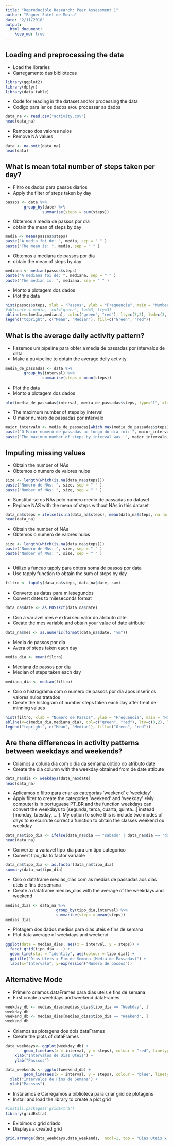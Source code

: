 ```yaml
---
title: "Reproducible Research: Peer Assessment 1"
author: "Fagner Sutel de Moura"
date: "2/11/2018"
output: 
  html_document:
    keep_md: true
---
```



## Loading and preprocessing the data

* Load the libraries  
* Carregamento das bibliotecas  

```r
library(ggplot2)
library(dplyr)
library(data.table)
```

* Code for reading in the dataset and/or processing the data  
* Codigo para ler os dados e/ou processar as dados  

```r
data_na <- read.csv("activity.csv")
head(data_na)
```


* Remocao dos valores nulos
* Remove NA values


```r
data <- na.omit(data_na)
head(data)
```

## What is mean total number of steps taken per day?

* Filtro os dados para passos diarios
* Apply the filter of steps taken by day

```r
passos <- data %>%
        group_by(date) %>%
                summarise(steps = sum(steps))
```


* Obtemos a media de passos por dia
* obtain the mean of steps by day

```r
media <- mean(passos$steps)
paste("A media foi de: ", media, sep = " " )
paste("The mean is: ", media, sep = " " )
```

* Obtemos a mediana de passos por dia
* obtain the mean of steps by day

```r
mediana <- median(passos$steps)
paste("A mediana foi de: ", mediana, sep = " " )
paste("The median is: ", mediana, sep = " " )
```


* Monto a plotagem dos dados
* Plot the data

```r
hist(passos$steps, xlab = "Passos", ylab = "Frequencia", main = "Number of steps taken each day (with mean - green line)", col = "pink")
#abline(v = media,  col="green", lwd=3, lty=3)
abline(v=c(media,mediana), col=c("green", "red"), lty=c(3,2), lwd=c(3, 3))
legend("topright", c("Mean", "Median"), fill=c("Green", "red"))
```




## What is the average daily activity pattern?

* Fazemos um pipeline para obter a media de passadas por intervalos de data
* Make a pu=ipeline to obtain the average deily activity

```r
media_de_passadas <- data %>%
        group_by(interval) %>%
                summarise(steps = mean(steps))
```

* Plot the data
* Monto a plotagem dos dados

```r
plot(media_de_passadas$interval, media_de_passadas$steps, type="l", xlab="Intervalo", ylab="Passadas",main="Media Diaria de Passadas por Intervalo")
```

* The maximum number of steps by interval
* O maior numero de passadas por intervalo

```r
maior_intervalo <- media_de_passadas[which.max(media_de_passadas$steps),1]
paste("O Maior numero de passadas ao longo do dia foi: ", maior_intervalo, sep = " ")
paste("The maximum number of steps by interval was: ", maior_intervalo, sep = " ")
```



## Imputing missing values

* Obtain the number of NAs
* Obtemos o numero de valores nulos
```r
size <- length(which(is.na(data_na$steps)))
paste("Numero de NAs: ", size, sep = " " )
paste("Number of NAs: ", size, sep = " " )
```

* Sunstitui-se os NAs pelo numero medio de passadas no dataset
* Replace NAS with the mean of steps without NAs in this dataset

```r
data_na$steps = ifelse(is.na(data_na$steps), mean(data_na$steps, na.rm = T), data_na$steps)
head(data_na)
```

* Obtain the number of NAs
* Obtemos o numero de valores nulos
```r
size <- length(which(is.na(data_na$steps)))
paste("Numero de NAs: ", size, sep = " " )
paste("Number of NAs: ", size, sep = " " )
```

```r

```

* Utilizo a funcao tapply para obtera soma de passos por data
* Use tapply function to obtain the sum of steps by day

```r
filtro <- tapply(data_na$steps, data_na$date, sum)
```

* Converto as datas para milesegundos
* Convert dates to mileseconds format

```r
data_na$date <- as.POSIXct(data_na$date)
```

* Crio a variavel mes e extrai seu valor do atributo date 
* Create the mes variable and obtain your value of date atribute

```r
data_na$mes <- as.numeric(format(data_na$date, "%m"))
```

* Media de passos por dia
* Avera of steps taken each day

```r
media_dia <- mean(filtro)
```

* Mediana de passos por dia
* Median of steps taken each day

```r
mediana_dia <- median(filtro)
```

* Crio o histrograma com o numero de passos por dia apos inserir os valores nulos tratados
* Create the histogram of number steps taken each day after treat de minning values

```r
hist(filtro, xlab = "Numero de Passos", ylab = "Frequencia", main = "Histograma com o numero total de passos por dia com NAs tratados", col = "#2073d4")
abline(v=c(media_dia,mediana_dia), col=c("green", "red"), lty=c(3,2), lwd=c(3, 3))
legend("topright", c("Mean", "Median"), fill=c("Green", "red"))
```

## Are there differences in activity patterns between weekdays and weekends?


* Criamos a coluna dia com o dia da semama obtido do atributo date
* Create the dia column with the weekday obtained from de date attibute
```r
data_na$dia <- weekdays(data_na$date)
head(data_na)
```

* Aplicamos o filtro para criar as categorias 'weekend' e 'weekday'
* Apply filter to create the categories  'weekend' and 'weekday'
 *My computer is in portuguese PT_BR and the function weekdays can convert the weekdays to [segunda, terca, quarta, quinta...] instead [monday, tuesday, ....]. My option to solve this is include two modes of days to execurrute correct a function to obtain the classes weekend ou weekday
```r
data_na$tipo_dia <- ifelse(data_na$dia == "sabado" | data_na$dia == "domingo" | data_na$dia == "Saturday" | data_na$dia == "Sunday", "Weekend", "Weekday")
head(data_na)
```

* Converter a variavel tipo_dia para um tipo categorico
* Convert tipo_dia to factor variable
```r
data_na$tipo_dia <- as.factor(data_na$tipo_dia)
summary(data_na$tipo_dia)
```


* Crio o dataframe medias_dias com as medias de passadas aos dias uteis e fins de semana
* Create a dataframe medias_dias with the average of the weekdays and weekend

```r
medias_dias <- data_na %>%
                      group_by(tipo_dia,interval) %>%
                      summarise(steps = mean(steps))
medias_dias

```

* Plotagem dos dados medios para dias uteis e fins de semana
* Plot data average of weekdays and weekend

```r
ggplot(data = medias_dias, aes(x = interval, y = steps)) +
  facet_grid(tipo_dia ~ .) +
  geom_line(stat = "identity", aes(colour = tipo_dia)) +
  ggtitle("Dias Uteis x Fim de Semana (Media de Passadas)") +
  labs(x="Intervalo", y=expression("Numero de passos"))
```

## Alternative Mode
* Primeiro criamos dataFrames para dias uteis e fins de semana
* First create a weekdays and weekend dataFrames

```r
weekday_db <- medias_dias[medias_dias$tipo_dia == "Weekday", ]
weekday_db
weekend_db <- medias_dias[medias_dias$tipo_dia == "Weekend", ]
weekend_db
```
* Criamos as plotagens dos dois dataFrames
* Create the plots of dataFrames
```r
data_weekdays<- ggplot(weekday_db) +
        geom_line(aes(x = interval, y = steps), colour = "red", linetype = "dashed") +
    xlab("Intervalos de Dias Uteis") +
    ylab("Passsos")

data_weekends <- ggplot(weekend_db) +
        geom_line(aes(x = interval, y = steps), colour = "blue", linetype = "dotted") +
  xlab("Intervalos de Fins de Semana") +
  ylab("Passsos")
```

* Instalamos e Carregamos a biblioteca para criar grid de plotagens
* Install and load the library to create a plot grid

```r
#install.packages('gridExtra')
library(gridExtra)
```
* Exibimos o grid criado
* Displays a created grid

```r
grid.arrange(data_weekdays,data_weekends,  ncol=1, top = "Dias Uteis x Fim de Semana (Media de Passadas)", left = "Y", bottom = "X")
```


